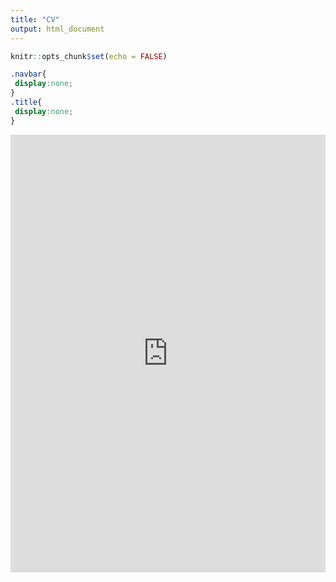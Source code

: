 ```yaml
---
title: "CV"
output: html_document
---
```


```r
knitr::opts_chunk$set(echo = FALSE)
```

```css
.navbar{
 display:none;
}
.title{
 display:none;
}
```

<iframe src="http://docs.google.com/gview?url=https://github.com/rbcavanaugh/CV/raw/master/Current-CV.pdf&embedded=true" style="width:100%; height:700px;" frameborder="0"></iframe>